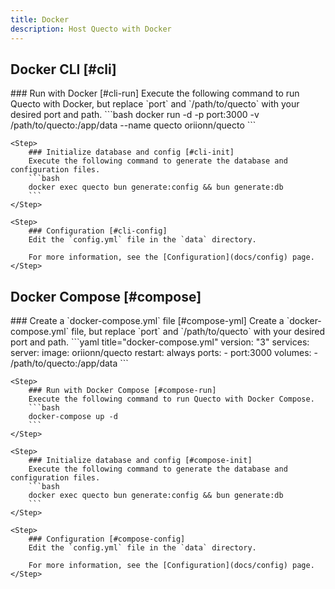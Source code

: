 ```yaml
---
title: Docker
description: Host Quecto with Docker
---
```




## Docker CLI [#cli]

<Steps>
    <Step>
        ### Run with Docker [#cli-run]
        Execute the following command to run Quecto with Docker, but replace `port` and `/path/to/quecto` with your desired port and path.
        ```bash
        docker run -d -p port:3000 -v /path/to/quecto:/app/data --name quecto oriionn/quecto
        ```
    </Step>

    <Step>
        ### Initialize database and config [#cli-init]
        Execute the following command to generate the database and configuration files.
        ```bash
        docker exec quecto bun generate:config && bun generate:db
        ```
    </Step>

    <Step>
        ### Configuration [#cli-config]
        Edit the `config.yml` file in the `data` directory.

        For more information, see the [Configuration](docs/config) page.
    </Step>
</Steps>



## Docker Compose [#compose]

<Steps>
    <Step>
        ### Create a `docker-compose.yml` file [#compose-yml]
        Create a `docker-compose.yml` file, but replace `port` and `/path/to/quecto` with your desired port and path.
        ```yaml title="docker-compose.yml"
        version: "3"
        services:
          server:
            image: oriionn/quecto
            restart: always
            ports:
              - port:3000
            volumes:
              - /path/to/quecto:/app/data
        ```
    </Step>

    <Step>
        ### Run with Docker Compose [#compose-run]
        Execute the following command to run Quecto with Docker Compose.
        ```bash
        docker-compose up -d
        ```
    </Step>

    <Step>
        ### Initialize database and config [#compose-init]
        Execute the following command to generate the database and configuration files.
        ```bash
        docker exec quecto bun generate:config && bun generate:db
        ```
    </Step>

    <Step>
        ### Configuration [#compose-config]
        Edit the `config.yml` file in the `data` directory.

        For more information, see the [Configuration](docs/config) page.
    </Step>

</Steps>

